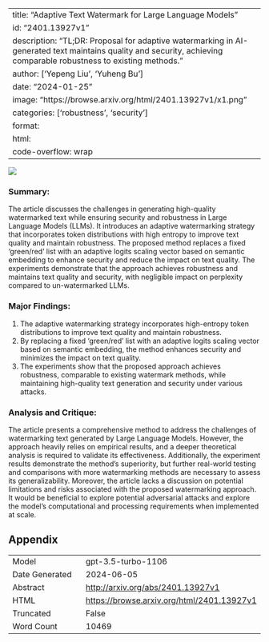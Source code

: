
---
title: "Adaptive Text Watermark for Large Language Models"
id: "2401.13927v1"
description: "TL;DR: Proposal for adaptive watermarking in AI-generated text maintains quality and security, achieving comparable robustness to existing methods."
author: ['Yepeng Liu', 'Yuheng Bu']
date: "2024-01-25"
image: "https://browse.arxiv.org/html/2401.13927v1/x1.png"
categories: ['robustness', 'security']
format:
  html:
    code-overflow: wrap
---

![](https://browse.arxiv.org/html/2401.13927v1/x1.png)

### **Summary:**
The article discusses the challenges in generating high-quality watermarked text while ensuring security and robustness in Large Language Models (LLMs). It introduces an adaptive watermarking strategy that incorporates token distributions with high entropy to improve text quality and maintain robustness. The proposed method replaces a fixed 'green/red' list with an adaptive logits scaling vector based on semantic embedding to enhance security and reduce the impact on text quality. The experiments demonstrate that the approach achieves robustness and maintains text quality and security, with negligible impact on perplexity compared to un-watermarked LLMs.

### Major Findings:
1. The adaptive watermarking strategy incorporates high-entropy token distributions to improve text quality and maintain robustness.
2. By replacing a fixed 'green/red' list with an adaptive logits scaling vector based on semantic embedding, the method enhances security and minimizes the impact on text quality.
3. The experiments show that the proposed approach achieves robustness, comparable to existing watermark methods, while maintaining high-quality text generation and security under various attacks.

### Analysis and Critique:
The article presents a comprehensive method to address the challenges of watermarking text generated by Large Language Models. However, the approach heavily relies on empirical results, and a deeper theoretical analysis is required to validate its effectiveness. Additionally, the experiment results demonstrate the method's superiority, but further real-world testing and comparisons with more watermarking methods are necessary to assess its generalizability. Moreover, the article lacks a discussion on potential limitations and risks associated with the proposed watermarking approach. It would be beneficial to explore potential adversarial attacks and explore the model's computational and processing requirements when implemented at scale.

## Appendix

|          |          |
|----------|----------|
| Model     | gpt-3.5-turbo-1106       |
| Date Generated     | 2024-06-05       |
| Abstract | [http://arxiv.org/abs/2401.13927v1](http://arxiv.org/abs/2401.13927v1)        |
| HTML     | [https://browse.arxiv.org/html/2401.13927v1](https://browse.arxiv.org/html/2401.13927v1)       |
| Truncated       | False       |
| Word Count       | 10469       |